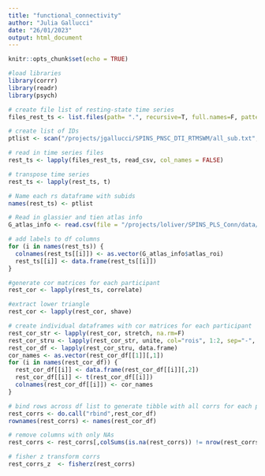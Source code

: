 ```yaml
---
title: "functional_connectivity"
author: "Julia Gallucci"
date: "26/01/2023"
output: html_document
---
```


```r
knitr::opts_chunk$set(echo = TRUE)
```

```r
#load libraries
library(corrr)
library(readr)
library(psych)
```

```r
# create file list of resting-state time series 
files_rest_ts <- list.files(path= ".", recursive=T, full.names=F, pattern="^.*_RS_6mm_GSR_glasser_tian_meants.csv$")

# create list of IDs
ptlist <- scan("/projects/jgallucci/SPINS_PNSC_DTI_RTMSWM/all_sub.txt", what="", sep="\n")

# read in time series files
rest_ts <- lapply(files_rest_ts, read_csv, col_names = FALSE)

# transpose time series
rest_ts <- lapply(rest_ts, t)

# Name each rs dataframe with subids
names(rest_ts) <- ptlist

# Read in glassier and tien atlas info
G_atlas_info <- read.csv(file = "/projects/loliver/SPINS_PLS_Conn/data/parcellations/Glasser_Tian_roi_info.csv", header=T)

# add labels to df columns
for (i in names(rest_ts)) {
  colnames(rest_ts[[i]]) <- as.vector(G_atlas_info$atlas_roi)
  rest_ts[[i]] <- data.frame(rest_ts[[i]])
}

#generate cor matrices for each participant
rest_cor <- lapply(rest_ts, correlate)

#extract lower triangle
rest_cor <- lapply(rest_cor, shave)

# create individual dataframes with cor matrices for each participant
rest_cor_str <- lapply(rest_cor, stretch, na.rm=F)
rest_cor_stru <- lapply(rest_cor_str, unite, col="rois", 1:2, sep="-", remove=T)
rest_cor_df <- lapply(rest_cor_stru, data.frame)
cor_names <- as.vector(rest_cor_df[[1]][,1])
for (i in names(rest_cor_df)) {
  rest_cor_df[[i]] <- data.frame(rest_cor_df[[i]][,2])
  rest_cor_df[[i]] <- t(rest_cor_df[[i]])
  colnames(rest_cor_df[[i]]) <- cor_names
}

# bind rows across df list to generate tibble with all corrs for each participant
rest_corrs <- do.call("rbind",rest_cor_df)
rownames(rest_corrs) <- names(rest_cor_df)

# remove columns with only NAs
rest_corrs <- rest_corrs[,colSums(is.na(rest_corrs)) != nrow(rest_corrs)]

# fisher z transform corrs
rest_corrs_z  <- fisherz(rest_corrs)
```
